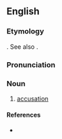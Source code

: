 ==English==

===Etymology===
{{etyl|fro}} {{term|acusement|lang=fro}}. See also {{term|accuse}}.

===Pronunciation===
{{rfp}}

===Noun===
{{en-noun}}

# {{obsolete}} [[accusation]] {{qualifier|[[w:Geoffrey Chaucer|Geoffrey Chaucer]]}}

====References====
* {{R:Webster 1913}}